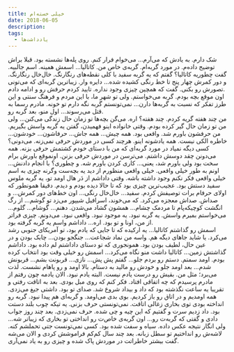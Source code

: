 ```yaml
---
title: خیلی خسته‌ام
date: 2018-06-05
description: 
tags:
  - یادداشت‌ها
---
```


شک دارم. به یادش که می‌آرم... می‌خوام فرار کنم. روی پله‌ها نشسته بود. قبلا براش توضیح داده‌م. در مورد گربه‌ام. گربه‌ی خاص من. کاتالیا... اسمش همینه. اسم جالبیه. گفت چطوریه کاتالیا؟ گفتم که یه گربه سفید با کلی نقطه‌های رنگارنگ. خال‌خال رنگارنگ. و دور کمرش چهار پنج تا خط رنگی کشیده شده... دایره وار. زیبا‌ترین گربه‌ای که می‌تونی تصورش رو بکنی. گفت که همچین چیزی وجود نداره. تایید کردم حرفش رو و ادامه دادم.\
اون موقع بچه بودم. گربه می‌خواستم. ولی تو شهر ما، با این مردم و فرهنگ سنتی و این طرز تفکر که نسبت به گربه‌ها دارن... نمی‌تونستم گربه نگه دارم تو خونه. مادرم رسما به قتل می‌رسوند... اول منو، بعد گربه رو.\
من چند هفته گریه کردم. چند هفته؟ اره. می‌گن بچه‌ها تو زمان حال زندگی می‌کنن... ولی من تو زمان حال گیر کرده بودم. وقتی خانواده اینو فهمیدن، گفتن یه گربه واسش بگیریم. من حرفشون باورم شد. واقعی بود. همه چیش... همه جاش... حرفاشون... خودشون... خاطره الکی نیست. همه یادشونه اینو. هرچند کسی در موردش حرفی نمی‌زنه. می‌دونی؟ کسی دیگه نمیاد در مورد گربه‌ای که من با دستای خودم کشتمش حرفی بزنه. همه می‌دونن چقد دوسش داشتم. می‌ترسن در موردش حرفی بزنن. اونموقع باورش برام سخت بود ولی باورم شد، یعنی... کاری کردن باورم شه. و چطوری؟ با انجام دادنش... اونم به طور خیلی واقعی. خیلی واقعی منظورم از دید یه بچه‌ست وگرنه چیزی به اسم خیلی واقعی فکر نکنم وجود داشته باشه. وقتی داداشم از دَر هال اومد تو، یه گربه ملوس سفید دستش بود. عجیب‌ترین چیزی بود که تا حالا دیده بودم و دیدم. دقیقا همونطور که اولای حرفام برات توصیفش کردم. سفید... خال‌خال رنگی... اون خط‌‌های دور کمرش... و صداش. صداش معجزه می‌کرد. که می‌خوند، اسرافیل شیپور می‌زد تو گوشم... از رگ انگشت کوچیکه‌پام تا مردمک چشام... همشون گشاد می‌شدن. دهنم... گوشام... گلوم... می‌خواستم بمیرم واسش. یه گربه نبود. یه موجود نبود. واقعی نبود. می‌دونم. چیزی فراتر از من، اونا و تو بود. اره... داداشم واسم یه گربه گرفته بود.\
اسمش رو گذاشتم کاتالیا... یه ارکیده که تا جایی که یادم بود، تو آمریکای جنوبی رشد می‌کرد. یا شاید جاهای دیگه هم. واسه من نماد شجاعت... جنگجو بودن... چابک بودن و در عین حال، لطیف بودن بود. همونجوری که تو دستای داداشتم لم داده بود. داداشم گذاشتش زمین... کاتالیا داشت منو نگاه می‌کرد... اسمش رو خیلی وقت بود انتخاب کرده بودم. اومد سمتم. دستم رو بردم جلو... گفتم پش پش... نازی... قربونت بشم... قربونش شدم... بعد اومد جلو و خودش رو مالید به دستام. بالا اومد و رو پاهام نشست. لذت می‌برد؛ مثل من. بقیش رو درست یادم نیست. البته یادم نبود. الان یادمه چون رفتم از مادرم پرسیدم که چه اتفاقی افتاد. فکر کنم که روی مبل بودی. بعد به اتاقت رفتی و تقریبا یه ساعت نگذشته بود که داد و بیداد شروع شد. صدای تو بود. داشتی جیغ می‌زدی. همه اومدیم و در اتاق رو باز کردیم. بوی بدی می‌اومد. و گربه‌‌ای هم پیدا نبود. گربه رو انداخته بودی توی بخاری زغالی اتاقت. نمی‌تونستی حرف بزنی. یه تیکه چوب بلند دستت بود. داد زدیم سرت و گفتیم که این چیه و چی شده. حرف نمی‌زدی. بعد چند روز جواب دادی و گفتی که گربه‌ت رو... اون گربه‌ی خاص‌ت رو انداختی تو بخاری که زیبا‌تر شه... ولی انگار نتیجه عکس داده. سیاه و سفت شده بود. کسی نمی‌تونست جتی تحملشم کنه. لاشه‌ش رو انداختیم تو سطل زبانه. بعد چند سال کم‌کم فراموشش کردی و الان می‌شه گفت بیشتر خاطراتت در موردش پاک شده و چیزی رو به یاد نمی‌آری.